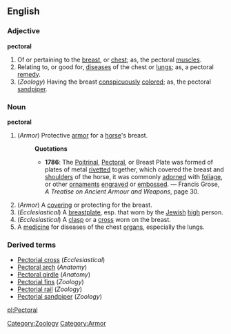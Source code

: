 ==English==
===Adjective===
'''pectoral'''
#Of or pertaining to the [[breast]], or [[chest]]; as, the pectoral [[muscle]]s.
#Relating to, or good for, [[disease]]s of the chest or [[lung]]s; as, a pectoral [[remedy]].
#(''Zoology'') [[Category:Zoology]] Having the breast [[conspicuously]] [[color]]ed; as, the pectoral [[sandpiper]].
===Noun===
'''pectoral'''
#(''Armor'') [[Category:Armor]] Protective [[armor]] for a [[horse]]'s breast.
#:'''Quotations'''
#:*'''1786''': The [[Poitrinal]], [[Pectoral]], or Breast Plate was formed of plates of metal [[rivet]]ted together, which covered the breast and [[shoulder]]s of the horse, it was commonly [[adorn]]ed with [[foliage]], or other [[ornament]]s [[engrave]]d or [[emboss]]ed. &mdash; Francis Grose, ''A Treatise on Ancient Armour and Weapons'', page 30.
#(''Armor'') A [[cover]]ing or protecting for the breast.
#(''Ecclesiastical'') A [[breastplate]], esp. that worn by the [[Jewish]] [[high]] person.
#(''Ecclesiastical'') A [[clasp]] or a [[cross]] worn on the breast.
#A [[medicine]] for diseases of the chest [[organ]]s, especially the lungs. 
===Derived terms===
* [[Pectorial cross]] (''Ecclesiastical'')
* [[Pectoral arch]] (''Anatomy'')
* [[Pectoral girdle]] (''Anatomy'')
* [[Pectorial fins]] (''Zoology'')
* [[Pectorial rail]] (''Zoology'')
* [[Pectorial sandpiper]] (''Zoology'')

[[pl:Pectoral]]